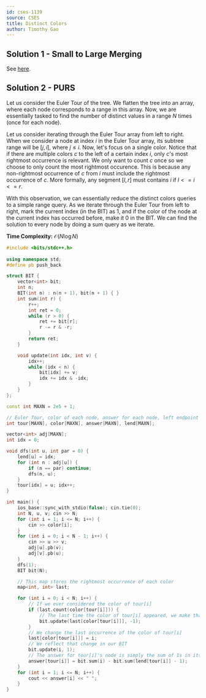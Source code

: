 ```yaml
---
id: cses-1139
source: CSES
title: Distinct Colors
author: Timothy Gao
---
```


## Solution 1 - Small to Large Merging

See [here](/plat/merging#merging-data-structures).

## Solution 2 - PURS

Let us consider the Euler Tour of the tree. We flatten the tree into an array, where each node corresponds to a range in this array. Now, we are essentially tasked to find the number of distinct values in a range $N$ times (once for each node).

Let us consider iterating through the Euler Tour array from left to right. 
When we consider a node at index $i$ in the Euler Tour array, its subtree range will be $[j, i]$, where $j\leq i$.
Now, let's focus on a single color. Notice that if there are multiple colors $c$ to the left of a certain index $i$, only $c$'s most rightmost occurrence is relevant. We only want to count $c$ once so we choose to only count the most rightmost occurence. This is because any non-rightmost occurrence of $c$
from $i$ must include the rightmost occurrence of $c$. More formally, 
any segment $[l, r]$ must contains $i$ if $l <= i <= r$. 

With this observation, we can essentially reduce the distinct colors queries to a simple range query. As we iterate through the Euler Tour from left to right, mark the current index (in the BIT) as $1$, and if the color of the node at the current index has occurred before, make it $0$ in the BIT. We can find the solution to every node by doing a sum query
 as we iterate.

**Time Complexity:** $\mathcal O(N\log N)$

<LanguageSection>

<CPPSection>

```cpp
#include <bits/stdc++.h>
 
using namespace std;
#define pb push_back

struct BIT {
	vector<int> bit;
	int n;
	BIT(int n) : n(n + 1), bit(n + 1) { }
	int sum(int r) {
		r++;
		int ret = 0;
		while (r > 0) {
			ret += bit[r];
			r -= r & -r;
		}
		return ret;
	}

	void update(int idx, int v) {
		idx++;
		while (idx < n) {
			bit[idx] += v;
			idx += idx & -idx;
		}
	}
};

const int MAXN = 2e5 + 1;

// Euler Tour, color of each node, answer for each node, left endpoint of each node (as explained in editorial)
int tour[MAXN], color[MAXN], answer[MAXN], lend[MAXN];

vector<int> adj[MAXN];
int idx = 0;

void dfs(int u, int par = 0) {
	lend[u] = idx;
	for (int n : adj[u]) {
		if (n == par) continue;
		dfs(n, u);
	}
	tour[idx] = u; idx++;
}

int main() {
	ios_base::sync_with_stdio(false); cin.tie(0);
	int N, u, v; cin >> N;
	for (int i = 1; i <= N; i++) {
		cin >> color[i];
	}
	for (int i = 0; i < N - 1; i++) {
		cin >> u >> v;
		adj[u].pb(v);
		adj[v].pb(u);
	}
	dfs(1);
	BIT bit(N);

	// This map stores the rightmost occurrence of each color
	map<int, int> last;

	for (int i = 0; i < N; i++) {
		// If we ever considered the color of tour[i]
		if (last.count(color[tour[i]])) { 
			// The last time the color of tour[i] appeared, we make that 0 again
			bit.update(last[color[tour[i]]], -1); 
		}
		// We change the last occurrence of the color of tour[i]
		last[color[tour[i]]] = i; 
		// We reflect that change in our BIT
		bit.update(i, 1); 
		// The answer for tour[i]'s node is simply the sum of 1s in its contiguous subinterval in the Euler Tour
		answer[tour[i]] = bit.sum(i) - bit.sum(lend[tour[i]] - 1);
	}
	for (int i = 1; i <= N; i++) {
		cout << answer[i] << " ";
	}
}
```

</CPPSection>

</LanguageSection>
